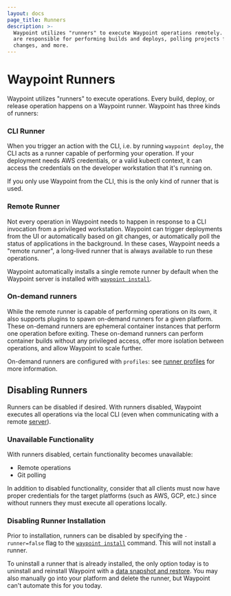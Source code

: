 ```yaml
---
layout: docs
page_title: Runners
description: >-
  Waypoint utilizes "runners" to execute Waypoint operations remotely. Runners
  are responsible for performing builds and deploys, polling projects for
  changes, and more.
---
```


# Waypoint Runners

Waypoint utilizes "runners" to execute operations. Every build, deploy, or release operation happens on
a Waypoint runner. Waypoint has three kinds of runners:

### CLI Runner

When you trigger an action with the CLI, i.e. by running `waypoint deploy`, the CLI acts as a runner
capable of performing your operation. If your deployment needs AWS credentials, or a valid kubectl context,
it can access the credentials on the developer workstation that it's running on.

If you only use Waypoint from the CLI, this is the only kind of runner that is used.

### Remote Runner

Not every operation in Waypoint needs to happen in response to a CLI invocation from a privileged workstation.
Waypoint can trigger deployments from the UI or automatically based on git changes, or automatically
poll the status of applications in the background. In these cases, Waypoint needs a "remote runner", a long-lived
runner that is always available to run these operations.

Waypoint automatically installs a single remote runner by default when the Waypoint
server is installed with [`waypoint install`](/commands/install).

### On-demand runners

While the remote runner is capable of performing operations on its own, it also supports plugins
to spawn on-demand runners for a given platform. These on-demand runners are ephemeral container instances that perform one operation before exiting. These on-demand runners can
perform container builds without any privileged access, offer more isolation between operations, and allow Waypoint
to scale further.

On-demand runners are configured with `profiles`: see [runner profiles](/docs/runner/profiles) for more information.

## Disabling Runners

Runners can be disabled if desired. With runners disabled, Waypoint executes
all operations via the local CLI (even when communicating with a remote
[server](/docs/server)).

### Unavailable Functionality

With runners disabled, certain functionality becomes unavailable:

- Remote operations
- Git polling

In addition to disabled functionality, consider that all clients must now
have proper credentials for the target platforms (such as AWS, GCP, etc.)
since without runners they must execute all operations locally.

### Disabling Runner Installation

Prior to installation, runners can be disabled by specifying the
`-runner=false` flag to the [`waypoint install`](/commands/install) command.
This will not install a runner.

To uninstall a runner that is already installed, the only option today is
to uninstall and reinstall Waypoint with a
[data snapshot and restore](/docs/server/run/maintenance#backup-restore). You
may also manually go into your platform and delete the runner, but Waypoint
can't automate this for you today.
